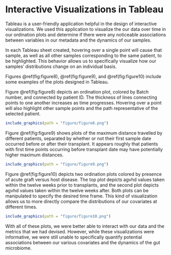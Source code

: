 # Interactive Visualizations in Tableau

Tableau is a user-friendly application helpful in the design of interactive visualizations. We used this application to visualize the our data over time in our ordination plots and determine if there were any noticeable associations between variables in our metadata and the dynamics of our samples.

In each Tableau sheet created, hovering over a single point will cause that sample, as well as all other samples corresponding to the same patient, to be highlighted. This behavior allows us to specifically visualize how our samples' distributions change on an individual basis.

Figures \@ref(fig:figure8), \@ref(fig:figure9), and \@ref(fig:figure10) include some examples of the plots designed in Tableau. 

Figure \@ref(fig:figure8) depicts an ordination plot, colored by Batch number, and connected by patient ID. The thickness of lines connecting points to one another increases as time progresses. Hovering over a point will also highlight other sample points and the path representative of the selected patient.

```r
include_graphics(path = "figure/figure8.png")
```

Figure \@ref(fig:figure9) shows plots of the maximum distance travelled by different patients, separated by whether or not their first sample date occurred before or after their transplant. It appears roughly that patients with first time points occurring before transplant date may have potentially higher maximum distances.

```r
include_graphics(path = "figure/figure9.png")
```

Figure \@ref(fig:figure10) depicts two ordination plots colored by presence of acute graft versus host disease. The top plot depicts agvhd values taken within the twelve weeks prior to transplants, and the second plot depicts agvhd values taken within the twelve weeks after. Both plots can be manipulated to specify the desired time frame. This kind of visualization allows us to more directly compare the distributions of our covariates at different times.

```r
include_graphics(path = "figure/figure10.png")
```

With all of these plots, we were better able to interact with our data and the metrics that we had devised. However, while these visualizations were informative, we were still unable to specifically quantify potential associations between our various covariates and the dynamics of the gut microbiome.